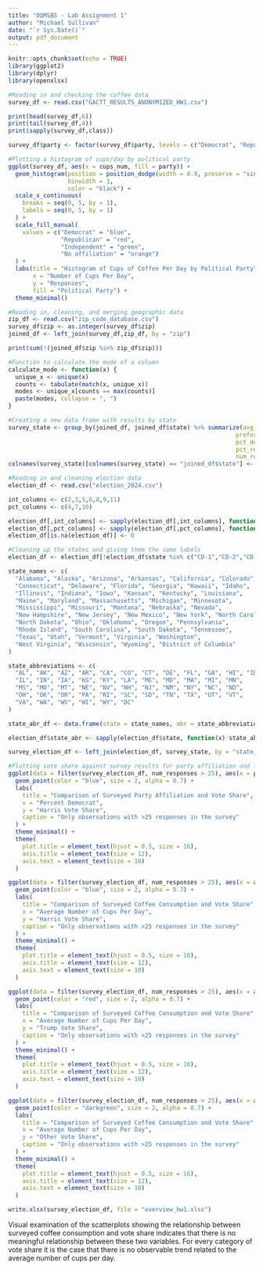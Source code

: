 ```yaml
---
title: "OQMSBS - Lab Assignment 1"
author: "Michael Sullivan"
date: "`r Sys.Date()`"
output: pdf_document
---
```


```r
knitr::opts_chunk$set(echo = TRUE)
library(ggplot2)
library(dplyr)
library(openxlsx)

```

```r


#Reading in and checking the coffee data
survey_df <- read.csv("GACTT_RESULTS_ANONYMIZED_HW1.csv")

print(head(survey_df,6))
print(tail(survey_df,4))
print(sapply(survey_df,class))

survey_df$party <- factor(survey_df$party, levels = c("Democrat", "Republican", "Independent", "No affiliation"))

#Plotting a histogram of cups/day by political party
ggplot(survey_df, aes(x = cups_num, fill = party)) +
  geom_histogram(position = position_dodge(width = 0.9, preserve = "single"),
                 binwidth = 1,
                 color = "black") +
  scale_x_continuous(
    breaks = seq(0, 5, by = 1),
    labels = seq(0, 5, by = 1) 
  ) +
  scale_fill_manual(
    values = c("Democrat" = "blue", 
               "Republican" = "red", 
               "Independent" = "green", 
               "No affiliation" = "orange")
  ) +
  labs(title = "Histogram of Cups of Coffee Per Day by Political Party",
       x = "Number of Cups Per Day",
       y = "Responses",
       fill = "Political Party") +
  theme_minimal()

#Reading in, cleaning, and merging geographic data
zip_df <- read.csv("zip_code_database.csv")
survey_df$zip <- as.integer(survey_df$zip)
joined_df <- left_join(survey_df,zip_df, by = "zip")

print(sum(!(joined_df$zip %in% zip_df$zip)))

#Function to calculate the mode of a column
calculate_mode <- function(x) {
  unique_x <- unique(x)
  counts <- tabulate(match(x, unique_x))
  modes <- unique_x[counts == max(counts)]
  paste(modes, collapse = ", ")
}

#Creating a new data frame with results by state
survey_state <- group_by(joined_df, joined_df$state) %>% summarize(avg_cups = mean(cups_num, na.rm=TRUE),
                                                                 preferred_method = calculate_mode(home_brew),
                                                                 pct_dem = 100*sum(party == "Democrat", na.rm = TRUE)/length(party),
                                                                 pct_rep = 100*sum(party == "Republican", na.rm =TRUE)/length(party),
                                                                 num_responses = n())
colnames(survey_state)[colnames(survey_state) == "joined_df$state"] <- "state_abr"

#Reading in and cleaning election data
election_df <- read.csv("election_2024.csv")

int_columns <- c(2,3,5,6,8,9,11)
pct_columns <- c(4,7,10)

election_df[,int_columns] <- sapply(election_df[,int_columns], function(x) as.integer(gsub(",","",x)))
election_df[,pct_columns] <- sapply(election_df[,pct_columns], function(x) (1/100)*as.numeric(gsub("%","",x)))
election_df[is.na(election_df)] <- 0

#Cleaning up the states and giving them the same labels
election_df <- election_df[!election_df$state %in% c("CD-1","CD-2","CD-3"),]

state_names <- c(
  "Alabama", "Alaska", "Arizona", "Arkansas", "California", "Colorado", 
  "Connecticut", "Delaware", "Florida", "Georgia", "Hawaii", "Idaho", 
  "Illinois", "Indiana", "Iowa", "Kansas", "Kentucky", "Louisiana", 
  "Maine", "Maryland", "Massachusetts", "Michigan", "Minnesota", 
  "Mississippi", "Missouri", "Montana", "Nebraska", "Nevada", 
  "New Hampshire", "New Jersey", "New Mexico", "New York", "North Carolina", 
  "North Dakota", "Ohio", "Oklahoma", "Oregon", "Pennsylvania", 
  "Rhode Island", "South Carolina", "South Dakota", "Tennessee", 
  "Texas", "Utah", "Vermont", "Virginia", "Washington", 
  "West Virginia", "Wisconsin", "Wyoming", "District of Columbia"
)

state_abbreviations <- c(
  "AL", "AK", "AZ", "AR", "CA", "CO", "CT", "DE", "FL", "GA", "HI", "ID", 
  "IL", "IN", "IA", "KS", "KY", "LA", "ME", "MD", "MA", "MI", "MN", 
  "MS", "MO", "MT", "NE", "NV", "NH", "NJ", "NM", "NY", "NC", "ND", 
  "OH", "OK", "OR", "PA", "RI", "SC", "SD", "TN", "TX", "UT", "VT", 
  "VA", "WA", "WV", "WI", "WY", "DC"
)

state_abr_df <- data.frame(state = state_names, abr = state_abbreviations)

election_df$state_abr <- sapply(election_df$state, function(x) state_abr_df$abr[state_abr_df$state == x])

survey_election_df <- left_join(election_df, survey_state, by = "state_abr")

#Plotting vote share against survey results for party affiliation and for coffee consumption
ggplot(data = filter(survey_election_df, num_responses > 25), aes(x = pct_dem, y = harris_votes_share)) +
  geom_point(color = "blue", size = 2, alpha = 0.7) +
  labs(
    title = "Comparison of Surveyed Party Affiliation and Vote Share",
    x = "Percent Democrat",
    y = "Harris Vote Share",
    caption = "Only observations with >25 responses in the survey"
  ) +
  theme_minimal() +
  theme(
    plot.title = element_text(hjust = 0.5, size = 16),
    axis.title = element_text(size = 12),
    axis.text = element_text(size = 10)
  )

ggplot(data = filter(survey_election_df, num_responses > 25), aes(x = avg_cups, y = harris_votes_share)) +
  geom_point(color = "blue", size = 2, alpha = 0.7) + 
  labs(
    title = "Comparison of Surveyed Coffee Consumption and Vote Share",
    x = "Average Number of Cups Per Day",
    y = "Harris Vote Share",
    caption = "Only observations with >25 responses in the survey"
  ) +
  theme_minimal() + 
  theme(
    plot.title = element_text(hjust = 0.5, size = 16),
    axis.title = element_text(size = 12),
    axis.text = element_text(size = 10)
  )

ggplot(data = filter(survey_election_df, num_responses > 25), aes(x = avg_cups, y = trump_votes_share)) +
  geom_point(color = "red", size = 2, alpha = 0.7) +
  labs(
    title = "Comparison of Surveyed Coffee Consumption and Vote Share",
    x = "Average Number of Cups Per Day",
    y = "Trump Vote Share",
    caption = "Only observations with >25 responses in the survey"
  ) +
  theme_minimal() + 
  theme(
    plot.title = element_text(hjust = 0.5, size = 16),
    axis.title = element_text(size = 12),
    axis.text = element_text(size = 10)
  )

ggplot(data = filter(survey_election_df, num_responses > 25), aes(x = avg_cups, y = other_votes_share)) +
  geom_point(color = "darkgreen", size = 2, alpha = 0.7) +
  labs(
    title = "Comparison of Surveyed Coffee Consumption and Vote Share",
    x = "Average Number of Cups Per Day",
    y = "Other Vote Share",
    caption = "Only observations with >25 responses in the survey"
  ) +
  theme_minimal() + 
  theme(
    plot.title = element_text(hjust = 0.5, size = 16),
    axis.title = element_text(size = 12),
    axis.text = element_text(size = 10)
  )

write.xlsx(survey_election_df, file = "overview_hw1.xlsx")
```

Visual examination of the scatterplots showing the relationship between surveyed coffee consumption and vote share indicates that there is no meaningful relationship between these two variables. For every category of vote share it is the case that there is no observable trend related to the average number of cups per day.